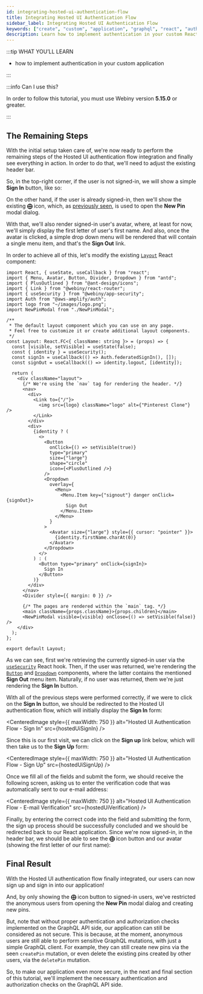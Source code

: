 ```yaml
---
id: integrating-hosted-ui-authentication-flow
title: Integrating Hosted UI Authentication Flow
sidebar_label: Integrating Hosted UI Authentication Flow
keywords: ["create", "custom", "application", "graphql", "react", "authentication"]
description: Learn how to implement authentication in your custom React application.
---
```



:::tip WHAT YOU’LL LEARN

- how to implement authentication in your custom application

:::

:::info Can I use this?

In order to follow this tutorial, you must use Webiny version **5.15.0** or greater.

:::

## The Remaining Steps

With the initial setup taken care of, we're now ready to perform the remaining steps of the Hosted UI authentication flow integration and finally see everything in action. In order to do that, we'll need to adjust the existing header bar.

So, in the top-right corner, if the user is not signed-in, we will show a simple **Sign In** button, like so:

<CenteredImage alt="Header Bar - Not Logged In State" src={headerNotLoggedIn} />

On the other hand, if the user is already signed-in, then we'll show the existing **&#10753;** icon, which, as [previously seen](/docs/tutorials/create-custom-application/react-application/new-pin-modal-dialog), is used to open the **New Pin** modal dialog.

With that, we'll also render signed-in user's avatar, where, at least for now, we'll simply display the first letter of user's first name. And also, once the avatar is clicked, a simple drop down menu will be rendered that will contain a single menu item, and that's the **Sign Out** link.

<CenteredImage alt="Header Bar - Logged In State" src={headerLoggedIn} />

In order to achieve all of this, let's modify the existing [`Layout`](#) React component:

```tsx title="pinterest-clone/app/code/src/components/Layout.tsx" {5-6,16-18,30-57}
import React, { useState, useCallback } from "react";
import { Menu, Avatar, Button, Divider, Dropdown } from "antd";
import { PlusOutlined } from "@ant-design/icons";
import { Link } from "@webiny/react-router";
import { useSecurity } from "@webiny/app-security";
import Auth from "@aws-amplify/auth";
import logo from "~/images/logo.png";
import NewPinModal from "./NewPinModal";

/**
 * The default layout component which you can use on any page.
 * Feel free to customize it or create additional layout components.
 */
const Layout: React.FC<{ className: string }> = (props) => {
  const [visible, setVisible] = useState(false);
  const { identity } = useSecurity();
  const signIn = useCallback(() => Auth.federatedSignIn(), []);
  const signOut = useCallback(() => identity.logout, [identity]);

  return (
    <div className="layout">
      {/* We're using the `nav` tag for rendering the header. */}
      <nav>
        <div>
          <Link to={"/"}>
            <img src={logo} className="logo" alt={"Pinterest Clone"} />
          </Link>
        </div>
        <div>
          {identity ? (
            <>
              <Button
                onClick={() => setVisible(true)}
                type="primary"
                size={"large"}
                shape="circle"
                icon={<PlusOutlined />}
              />
              <Dropdown
                overlay={
                  <Menu>
                    <Menu.Item key={"signout"} danger onClick={signOut}>
                      Sign Out
                    </Menu.Item>
                  </Menu>
                }
              >
                <Avatar size={"large"} style={{ cursor: "pointer" }}>
                  {identity.firstName.charAt(0)}
                </Avatar>
              </Dropdown>
            </>
          ) : (
            <Button type="primary" onClick={signIn}>
              Sign In
            </Button>
          )}
        </div>
      </nav>
      <Divider style={{ margin: 0 }} />

      {/* The pages are rendered within the `main` tag. */}
      <main className={props.className}>{props.children}</main>
      <NewPinModal visible={visible} onClose={() => setVisible(false)} />
    </div>
  );
};

export default Layout;
```

As we can see, first we're retrieving the currently signed-in user via the [`useSecurity`](#) React hook. Then, if the user was returned, we're rendering the [`Button`](#) and [`Dropdown`](#) components, where the latter contains the mentioned **Sign Out** menu item. Naturally, if no user was returned, them we're just rendering the **Sign In** button.

With all of the previous steps were performed correctly, if we were to click on the **Sign In** button, we should be redirected to the Hosted UI authentication flow, which will initially display the **Sign In** form:

<CenteredImage style={{ maxWidth: 750 }} alt="Hosted UI Authentication Flow - Sign In" src={hostedUiSignIn} />

Since this is our first visit, we can click on the **Sign up** link below, which will then take us to the **Sign Up** form:

<CenteredImage style={{ maxWidth: 750 }} alt="Hosted UI Authentication Flow - Sign Up" src={hostedUiSignUp} />

Once we fill all of the fields and submit the form, we should receive the following screen, asking us to enter the verification code that was automatically sent to our e-mail address:

<CenteredImage
  style={{ maxWidth: 750 }}
  alt="Hosted UI Authentication Flow - E-mail Verification"
  src={hostedUiVerification}
/>

Finally, by entering the correct code into the field and submitting the form, the sign up process should be successfully concluded and we should be redirected back to our React application. Since we're now signed-in, in the header bar, we should be able to see the **&#10753;** icon button and our avatar (showing the first letter of our first name):

<CenteredImage alt="Header Bar - Logged In State" src={headerLoggedInWithoutMenu} />

## Final Result

With the Hosted UI authentication flow finally integrated, our users can now sign up and sign in into our application!

And, by only showing the **&#10753;** icon button to signed-in users, we've restricted the anonymous users from opening the **New Pin** modal dialog and creating new pins.

But, note that without proper authentication and authorization checks implemented on the GraphQL API side, our application can still be considered as not secure. This is because, at the moment, anonymous users are still able to perform sensitive GraphQL mutations, with just a simple GraphQL client. For example, they can still create new pins via the seen `createPin` mutation, or even delete the existing pins created by other users, via the `deletePin` mutation.


So, to make our application even more secure, in the next and final section of this tutorial, we'll implement the necessary authentication and authorization checks on the GraphQL API side.

